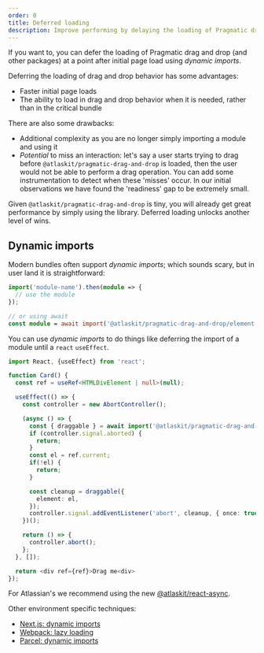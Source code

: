 ```yaml
---
order: 0
title: Deferred loading
description: Improve performing by delaying the loading of Pragmatic drag and drop.
---
```


If you want to, you can defer the loading of Pragmatic drag and drop (and other packages) at a point after initial page load using _dynamic imports_.

Deferring the loading of drag and drop behavior has some advantages:

- Faster initial page loads
- The ability to load in drag and drop behavior when it is needed, rather than in the critical bundle

There are also some drawbacks:

- Additional complexity as you are no longer simply importing a module and using it
- _Potential_ to miss an interaction: let's say a user starts trying to drag before `@atlaskit/pragmatic-drag-and-drop` is loaded, then the user would not be able to perform a drag operation. You can add some instrumentation to detect when these 'misses' occur. In our initial observations we have found the 'readiness' gap to be extremely small.

Given `@atlaskit/pragmatic-drag-and-drop` is tiny, you will already get great performance by simply using the library. Deferred loading unlocks another level of wins.

## Dynamic imports

Modern bundles often support _dynamic imports_; which sounds scary, but in user land it is straightforward:

```ts
import('module-name').then(module => {
  // use the module
});

// or using await
const module = await import('@atlaskit/pragmatic-drag-and-drop/element');
```

You can use _dynamic imports_ to do things like deferring the import of a module until a `react` `useEffect`.

```ts
import React, {useEffect} from 'react';

function Card() {
  const ref = useRef<HTMLDivElement | null>(null);

  useEffect(() => {
    const controller = new AbortController();

    (async () => {
      const { draggable } = await import('@atlaskit/pragmatic-drag-and-drop/adapter/element');
      if (controller.signal.aborted) {
        return;
      }
      const el = ref.current;
      if(!el) {
        return;
      }

      const cleanup = draggable({
        element: el,
      });
      controller.signal.addEventListener('abort', cleanup, { once: true });
    })();

    return () => {
      controller.abort();
    };
  }, []);

  return <div ref={ref}>Drag me<div>
});
```

For Atlassian's we recommend using the new [@atlaskit/react-async](http://go/react-async).

Other environment specific techniques:

- [Next.js: dynamic imports](https://nextjs.org/docs/advanced-features/dynamic-import)
- [Webpack: lazy loading](https://webpack.js.org/guides/lazy-loading/)
- [Parcel: dynamic imports](https://parceljs.org/features/code-splitting/)
